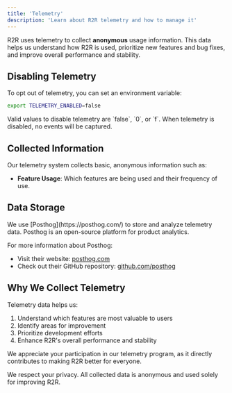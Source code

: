 ```yaml
---
title: 'Telemetry'
description: 'Learn about R2R telemetry and how to manage it'
---
```


R2R uses telemetry to collect **anonymous** usage information. This data helps us understand how R2R is used, prioritize new features and bug fixes, and improve overall performance and stability.

## Disabling Telemetry

To opt out of telemetry, you can set an environment variable:

```bash
export TELEMETRY_ENABLED=false
```

<Note>
Valid values to disable telemetry are `false`, `0`, or `f`. When telemetry is disabled, no events will be captured.
</Note>

## Collected Information

Our telemetry system collects basic, anonymous information such as:

- **Feature Usage**: Which features are being used and their frequency of use.

## Data Storage

<AccordionGroup>

<Accordion icon="database" title="Telemetry Data Storage">
We use [Posthog](https://posthog.com/) to store and analyze telemetry data. Posthog is an open-source platform for product analytics.

For more information about Posthog:
- Visit their website: [posthog.com](https://posthog.com/)
- Check out their GitHub repository: [github.com/posthog](https://github.com/posthog)
</Accordion>

</AccordionGroup>

## Why We Collect Telemetry

Telemetry data helps us:

1. Understand which features are most valuable to users
2. Identify areas for improvement
3. Prioritize development efforts
4. Enhance R2R's overall performance and stability

We appreciate your participation in our telemetry program, as it directly contributes to making R2R better for everyone.

<Note>
We respect your privacy. All collected data is anonymous and used solely for improving R2R.
</Note>
